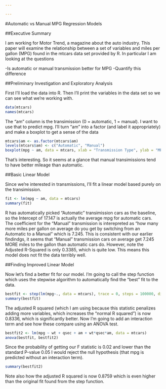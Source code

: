 ```yaml
---

---
```

#Automatic vs Manual MPG Regression Models

##Executive Summary

I am working for Motor Trend, a magazine about the auto industry. This paper will examine the relationship between a set of variables and miles per gallon (MPG) found in the mtcars data set provided by R. In particular I am looking at the questions 

-Is automatic or manual transmission better for MPG
-Quantify this difference

##Preliminary Investigation and Exploratory Analysis

First I'll load the data into R. Then I'll print the variables in the data set so we can see what we're working with. 

```r
data(mtcars)
names(mtcars)
```

The "am" column is the transimission (0 = automatic, 1 = manual). I want to use that to predict mpg. I'll turn "am" into a factor (and label it appropriately) and make a boxplot to get a sense of the data

```r
mtcars$am <- as.factor(mtcars$am)
levels(mtcars$am) <- c("Automatic", "Manual")
boxplot(mpg ~ am, data = mtcars, xlab = "Transmission Type", ylab = "MPG", main = "MPG Distribution by Transmission")
```

That's interesting. So it seems at a glance that manual transimissions tend to have better mileage than automatic. 

##Basic Linear Model

Since we're interested in transmissions, I'll fit a linear model based purely on the transimission. 
```r
fit <- lm(mpg ~ am, data = mtcars)
summary(fit)
```

R has automatically picked "Automatic" transimission cars as the baseline, so the Intercept of 17.147 is actually the average mpg for automatic cars. The coefficient for the "Manual" transmission is interepreted as "how many more miles per gallon on average do you get by switching from an Automatic to a Manual" which is 7.245. This is consistent with our earlier findindgs, it seems that "Manual" transmission cars on average get 7.245 MORE miles to the gallon than automatic cars do. However, note the Adjusted R-Squared is only 0.3385, which is quite low. This means this model does not fit the data terribly well. 

##Finding Improved Linear Model

Now let's find a better fit for our model. I'm going to call the step function which uses the stepwise algorithm to automatically find the "best" fit to the data. 

```r
bestfit <- step(lm(mpg~., data = mtcars), trace = 0, steps = 100000, direction = "both")
summary(bestfit)
```

The adjusted R squared (which I am using because this statistic penalizes adding more variables, which increases the "normal R squared") is now 0.8336, which is significantly better. Now I'm going to add an interaction term and see how these compare using an ANOVA test. 

```r
bestfit2 <- lm(mpg ~ wt + qsec + am + wt*qsec*am, data = mtcars)
anova(bestfit, bestfit2)
```

Since the probability of getting our F statistic is 0.02 and lower than the standard P-value 0.05 I would reject the null hypothesis (that mpg is predicted without an interaction term). 

```r
summary(bestfit2)
````

Note also how the adjusted R squared is now 0.8759 which is even higher than the original fit found from the step function. 